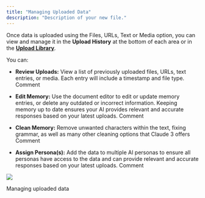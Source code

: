 ```yaml
---
title: "Managing Uploaded Data"
description: "Description of your new file."
---
```


Once data is uploaded using the Files, URLs, Text or Media option, you can view and manage it in the **Upload History** at the bottom of each area or in the [**Upload Library**](https://app.gitbook.com/o/nbVBaUyixnBYw8JgeVIt/s/dbMN7r709l6jIY1z4OHN/training-your-ai/upload-library).&#x20;

You can:

* **Review Uploads:** View a list of previously uploaded files, URLs, text entries, or media. Each entry will include a timestamp and file type.
  Comment

* **Edit Memory:** Use the document editor to edit or update memory entries, or delete any outdated or incorrect information. Keeping memory up to date ensures your AI provides relevant and accurate responses based on your latest uploads.
  Comment

* **Clean Memory:** Remove unwanted characters within the text, fixing grammar, as well as many other cleaning options that Claude 3 offers
  Comment

* **Assign Persona(s):** Add the data to multiple AI personas to ensure all personas have access to the data and can provide relevant and accurate responses based on your latest uploads.
  Comment

![](image.png)

Managing uploaded data